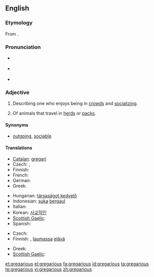 {{was wotd|2008|October|28}}
==English==

===Etymology===
From {{etyl|la|en}} {{term|gregarius|gregārius|lang=la}}.

===Pronunciation===
* {{a|UK}} {{IPA|/grɪˈgɛə.ɹɪ.əs/}}
* {{a|US}} {{IPA|/grɨˈgɛɹ.i.əs/}}
* {{audio|en-us-gregarious.ogg|Audio (US)}}

===Adjective===
{{en-adj}}

# {{context|of a person}} Describing one who enjoys being in [[crowd]]s and [[socializing]].
# {{zoology}} Of animals that travel in [[herd]]s or [[pack]]s.

====Synonyms====
* {{sense|of a person who enjoys being in crowds}} [[outgoing]], [[sociable]]

====Translations====
{{trans-top|of a person who enjoys being in crowds}}
* [[Catalan]]: [[gregari]]
* Czech: {{t-|cs|družný}}, {{t-|cs|společenský}}
* Finnish: {{t|fi|seurallinen}}
* French: {{t+|fr|sociable}}
* German: {{t+|de|gesellig}}
* Greek: {{t+|el|κοινωνικός|sc=Grek}}
{{trans-mid}}
* Hungarian: [[társaságot kedvelő]]
* Indonesian: [[suka]] [[gaul|bergaul]]
* Italian: {{t|it|gregario}}
* Korean: [[사교적인]]
* [[Scottish Gaelic]]: {{t-|gd|greigheach}}
* Spanish: {{t-|es|gregario}}

{{trans-bottom}}

{{trans-top|of animals that travel in herds}}
* Czech: {{t-|cs|stádní}}
* Finnish: {{t|fi|lauma|alt=lauma-}}, [[lauma]]ssa [[elävä]]
{{trans-mid}}
* Greek: {{t|el|αγελαίος|sc=Grek}}
* [[Scottish Gaelic]]: {{t-|gd|greigheach}}
{{trans-bottom}}

[[et:gregarious]]
[[el:gregarious]]
[[fa:gregarious]]
[[id:gregarious]]
[[ta:gregarious]]
[[te:gregarious]]
[[vi:gregarious]]
[[zh:gregarious]]